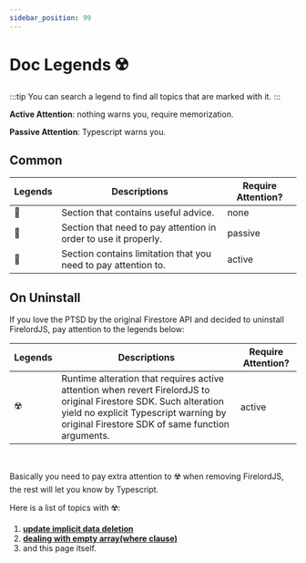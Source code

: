 ```yaml
---
sidebar_position: 99
---
```


# Doc Legends ☢️

:::tip
You can search a legend to find all topics that are marked with it.
:::

**Active Attention**: nothing warns you, require memorization.

**Passive Attention**: Typescript warns you.

## Common

| Legends | Descriptions                                                    | Require Attention? |
| ------- | --------------------------------------------------------------- | ------------------ |
| 🦤      | Section that contains useful advice.                            | none               |
| 🦜      | Section that need to pay attention in order to use it properly. | passive            |
| 🐧      | Section contains limitation that you need to pay attention to.  | active             |

## On Uninstall

If you love the PTSD by the original Firestore API and decided to uninstall FirelordJS, pay attention to the legends below:

| Legends | Descriptions                                                                                                                                                                                                   | Require Attention? |
| ------- | -------------------------------------------------------------------------------------------------------------------------------------------------------------------------------------------------------------- | ------------------ |
| ☢️      | Runtime alteration that requires active attention when revert FirelordJS to original Firestore SDK. Such alteration yield no explicit Typescript warning by original Firestore SDK of same function arguments. | active             |

<br />

Basically you need to pay extra attention to ☢️ when removing FirelordJS, the rest will let you know by Typescript.

Here is a list of topics with ☢️:

1. **[update implicit data deletion](../highlights/update#circumvent-implicit-data-deletion-%EF%B8%8F)**
2. **[dealing with empty array(where clause)](../highlights/where##dealing-with-empty-array-%EF%B8%8F)**
3. and this page itself.

